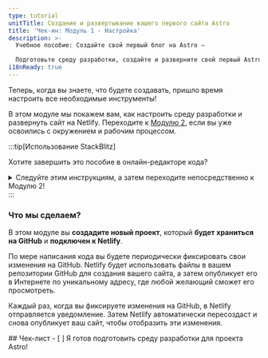 ```yaml
---
type: tutorial
unitTitle: Создание и развертывание вашего первого сайта Astro
title: 'Чек-ин: Модуль 1 - Настройка'
description: >-
  Учебное пособие: Создайте свой первый блог на Astro —

  Подготовьте среду разработки, создайте и разверните свой первый Astro сайт
i18nReady: true
---
```


Теперь, когда вы знаете, что будете создавать, пришло время настроить все необходимые инструменты! 

В этом модуле мы покажем вам, как настроить среду разработки и развернуть сайт на Netlify. Переходите к [Модулю 2](/ru/tutorial/2-pages/), если вы уже освоились с окружением и рабочим процессом.

:::tip[Использование StackBlitz]

Хотите завершить это пособие в онлайн-редакторе кода?

<details>
<summary>Следуйте этим инструкциям, а затем переходите непосредственно к Модулю 2!</summary>

**Настройте StackBlitz**

<Steps>
1. Перейдите на [astro.new](https://astro.new) и нажмите кнопку, чтобы открыть шаблон "Empty Project" в StackBlitz.

2. Нажмите «Sign in» в правом верхнем углу, чтобы войти, используя учетные данные GitHub.

3. В верхнем левом углу окна редактора StackBlitz нажмите "fork" (скопировать) шаблона (сохранить в свою учетную запись).

4. Подождите, пока проект загрузится, и вы увидите живой предварительный просмотр стартера "Empty Project".
</Steps>

**Внесите изменения**

В панели файлов вы должны увидеть `src/pages/index.astro`. Нажмите, чтобы открыть его, и следуйте [Напишите свою первую строку в Astro](/ru/tutorial/1-setup/3/), чтобы внести изменение в этот файл.

**Создайте репозиторий на GitHub**

<Steps>
1. Нажмите кнопку <kbd>Connect Repository</kbd> в верхней части списка файлов, введите новое имя для своего репозитория и нажмите <kbd>Create repo & push</kbd>.

2. Когда у вас будут изменения для отправки обратно на GitHub, в верхнем левом углу вашего рабочего пространства появится кнопка "Commit". Нажав на неё, вы сможете ввести сообщение о коммите и обновить свой репозиторий.
</Steps>

**Разверните ваш сайт**

Если вы хотите развернуть сайт на Netlify, переходите к [Разместите свой сайт в Интернете](/ru/tutorial/1-setup/5/).
В противном случае перейдите к [Модулю 2](/ru/tutorial/2-pages/), чтобы начать создавать с Astro!

</details>
:::

### Что мы сделаем?

В этом модуле вы **создадите новый проект**, который **будет храниться на GitHub** и **подключен к Netlify**. 

По мере написания кода вы будете периодически фиксировать свои изменения на GitHub. Netlify будет использовать файлы в вашем репозитории GitHub для создания вашего сайта, а затем опубликует его в Интернете по уникальному адресу, где любой желающий сможет его просмотреть.

Каждый раз, когда вы фиксируете изменения на GitHub, в Netlify отправляется уведомление. Затем Netlify автоматически пересоздаст и снова опубликует ваш сайт, чтобы отобразить эти изменения.



<Box icon="check-list">
## Чек-лист

<Checklist>
- [ ] Я готов подготовить среду разработки для проекта Astro!
</Checklist>
</Box>
